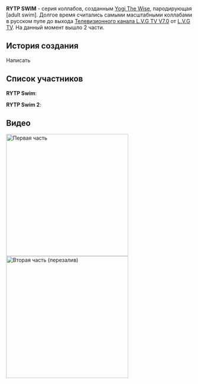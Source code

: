 '''RYTP SWIM''' - серия коллабов, созданным [[Yogi The Wise]], пародирующая [adult swim]. Долгое время считались самыми масштабными коллабами в русском пупе до выхода [[Телевизионный канал L.V.G TV V7.0|Телевизионного канала L.V.G TV V7.0]] от [[L.V.G TV]]. 
На данный момент вышло 2 части.
==История создания==
Написать
==Список участников==
'''RYTP Swim''':

'''RYTP Swim 2''':

==Видео==
[[File:-RYTP swim-|left|thumb|330x330px|Первая часть]]
[[File:-RYTP SWIM 2-|thumb|330x330px|Вторая часть (перезалив)]]